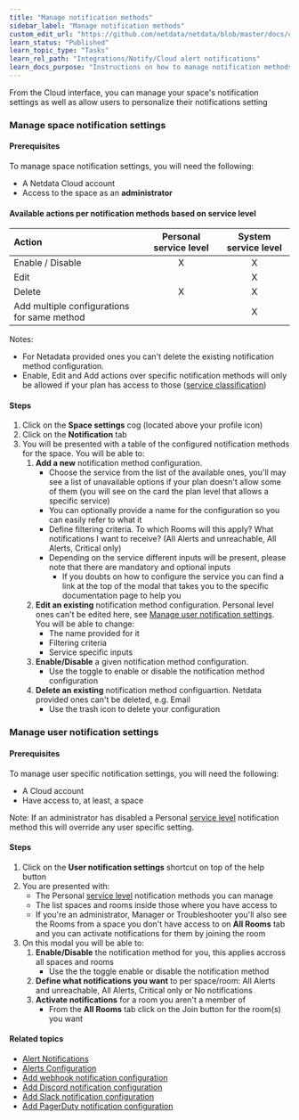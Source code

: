 ```yaml
---
title: "Manage notification methods"
sidebar_label: "Manage notification methods"
custom_edit_url: "https://github.com/netdata/netdata/blob/master/docs/cloud/alerts-notifications/manage-notification-methods.md"
learn_status: "Published"
learn_topic_type: "Tasks"
learn_rel_path: "Integrations/Notify/Cloud alert notifications"
learn_docs_purpose: "Instructions on how to manage notification methods"
---
```


From the Cloud interface, you can manage your space's notification settings as well as allow users to personalize their notifications setting

### Manage space notification settings

#### Prerequisites

To manage space notification settings, you will need the following:

- A Netdata Cloud account
- Access to the space as an **administrator**

#### Available actions per notification methods based on service level

| **Action** | **Personal service level** | **System service level** |
| :- | :-: | :-: |
| Enable / Disable | X | X |
| Edit | | X | |
| Delete | X | X |
| Add multiple configurations for same method | | X |

Notes:
* For Netadata provided ones you can't delete the existing notification method configuration.
* Enable, Edit and Add actions over specific notification methods will only be allowed if your plan has access to those ([service classification](/docs/nightly/integrations/notify/cloud-alert-notifications#service-classification))

#### Steps

1. Click on the **Space settings** cog (located above your profile icon)
1. Click on the **Notification** tab
1. You will be presented with a table of the configured notification methods for the space. You will be able to:
   1. **Add a new** notification method configuration.
      - Choose the service from the list of the available ones, you'll may see a list of unavailable options if your plan doesn't allow some of them (you will see on the
      card the plan level that allows a specific service)
      - You can optionally provide a name for the configuration so you can easily refer to what it
      - Define filtering criteria. To which Rooms will this apply? What notifications I want to receive? (All Alerts and unreachable, All Alerts, Critical only)
      - Depending on the service different inputs will be present, please note that there are mandatory and optional inputs
         - If you doubts on how to configure the service you can find a link at the top of the modal that takes you to the specific documentation page to help you
   1. **Edit an existing** notification method configuration. Personal level ones can't be edited here, see [Manage user notification settings](#manage-user-notification-settings). You will be able to change:
      - The name provided for it
      - Filtering criteria
      - Service specific inputs
   1. **Enable/Disable** a given notification method configuration.
      - Use the toggle to enable or disable the notification method configuration
   1. **Delete an existing** notification method configuartion. Netdata provided ones can't be deleted, e.g. Email
      - Use the trash icon to delete your configuration 

### Manage user notification settings

#### Prerequisites

To manage user specific notification settings, you will need the following:

- A Cloud account
- Have access to, at least, a space

Note: If an administrator has disabled a Personal [service level](/docs/nightly/integrations/notify/cloud-alert-notifications#service-level) notification method this will override any user specific setting.

#### Steps

1. Click on the **User notification settings** shortcut on top of the help button
1. You are presented with:
   - The Personal [service level](/docs/nightly/integrations/notify/cloud-alert-notifications#service-level) notification methods you can manage
   - The list spaces and rooms inside those where you have access to
   - If you're an administrator, Manager or Troubleshooter you'll also see the Rooms from a space you don't have access to on **All Rooms** tab and you can activate notifications for them by joining the room
1. On this modal you will be able to:
   1. **Enable/Disable** the notification method for you, this applies accross all spaces and rooms
      - Use the the toggle enable or disable the notification method
   1. **Define what notifications you want** to per space/room: All Alerts and unreachable, All Alerts, Critical only or No notifications
   1. **Activate notifications** for a room you aren't a member of
      - From the **All Rooms** tab click on the Join button for the room(s) you want

#### Related topics

- [Alert Notifications](/docs/nightly/integrations/notify/cloud-alert-notifications)
- [Alerts Configuration](/docs/nightly/concepts/health-monitoring)
- [Add webhook notification configuration](/docs/nightly/integrations/notify/cloud-alert-notifications/add-webhook-notification-configuration)
- [Add Discord notification configuration](/docs/nightly/integrations/notify/cloud-alert-notifications/add-discord-notification-configuration)
- [Add Slack notification configuration](/docs/nightly/integrations/notify/cloud-alert-notifications/add-slack-notification-configuration)
- [Add PagerDuty notification configuration](/docs/nightly/integrations/notify/cloud-alert-notifications/add-pagerduty-notification-configuration)
